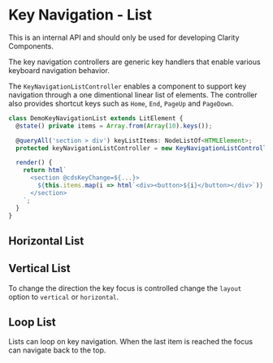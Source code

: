 
<Meta title="Internal API/Key Navigation List Controller" />

# Key Navigation - List

<cds-alert-group status="danger" cds-layout="m-b:lg">
  <cds-alert>This is an internal API and should only be used for developing Clarity Components.</cds-alert>
</cds-alert-group>

The key navigation controllers are generic key handlers that enable various keyboard navigation behavior.

The `KeyNavigationListController` enables a component to support key navigation through a
one dimentional linear list of elements. The controller also provides shortcut keys such
as `Home`, `End`, `PageUp` and `PageDown`.

```typescript
class DemoKeyNavigationList extends LitElement {
  @state() private items = Array.from(Array(10).keys());

  @queryAll('section > div') keyListItems: NodeListOf<HTMLElement>;
  protected keyNavigationListController = new KeyNavigationListController(this);

  render() {
    return html`
      <section @cdsKeyChange=${...}>
        ${this.items.map(i => html`<div><button>${i}</button></div>`)}
      </section>
    `;
  }
}
```

## Horizontal List

<Canvas>
  <Story id="internal-stories-controllers--key-navigation-list-controller" />
</Canvas>

## Vertical List

To change the direction the key focus is controlled change the `layout` option to `vertical` or `horizontal`.

<Canvas>
  <Story id="internal-stories-controllers--key-navigation-list-controller-vertical" />
</Canvas>

## Loop List

Lists can loop on key navigation. When the last item is reached the focus can navigate back to the top.

<Canvas>
  <Story id="internal-stories-controllers--key-navigation-list-controller-loop" />
</Canvas>
